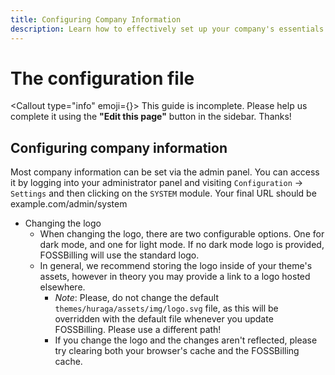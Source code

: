 ```yaml
---
title: Configuring Company Information
description: Learn how to effectively set up your company's essentials including logo, name, address, and terms of service with this comprehensive guide.
---
```



# <FontAwesomeIcon icon={faWrench} /> The configuration file
<Callout type="info" emoji={<FontAwesomeIcon icon={faPersonDigging} />}>
    This guide is incomplete. Please help us complete it using the **"Edit this page"** button in the sidebar. Thanks!
</Callout>

## Configuring company information
Most company information can be set via the admin panel.
You can access it by logging into your administrator panel and visiting `Configuration` -> `Settings` and then clicking on the `SYSTEM` module. Your final URL should be example.com/admin/system

- Changing the logo
  - When changing the logo, there are two configurable options. One for dark mode, and one for light mode. If no dark mode logo is provided, FOSSBilling will use the standard logo.
  - In general, we recommend storing the logo inside of your theme's assets, however in theory you may provide a link to a logo hosted elsewhere.
    - *Note*: Please, do not change the default `themes/huraga/assets/img/logo.svg` file, as this will be overridden with the default file whenever you update FOSSBilling. Please use a different path!
    - If you change the logo and the changes aren't reflected, please try clearing both your browser's cache and the FOSSBilling cache.
